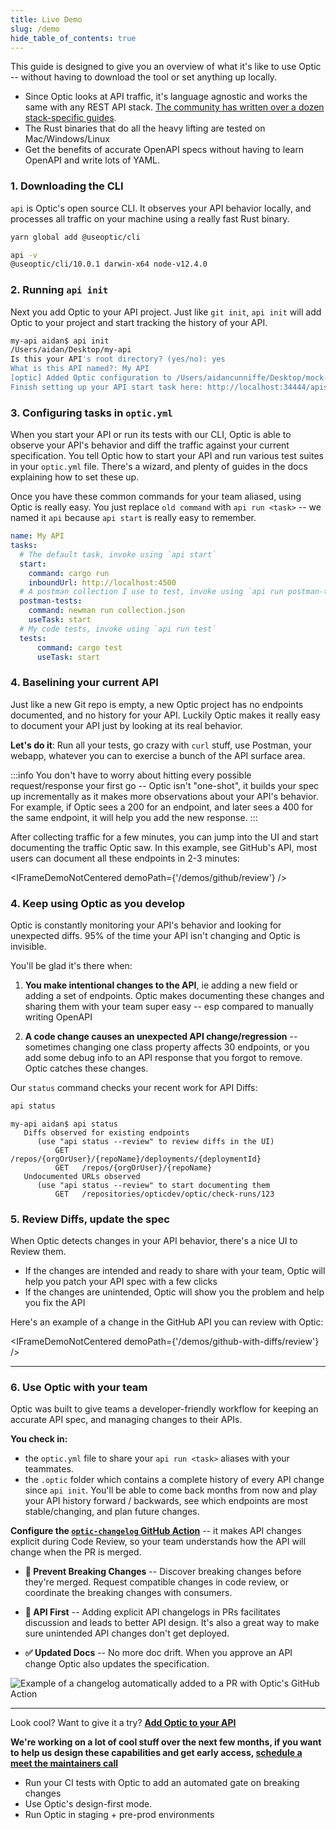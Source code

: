 ```yaml
---
title: Live Demo
slug: /demo
hide_table_of_contents: true
---
```


This guide is designed to give you an overview of what it's like to use Optic -- without having to download the tool or set anything up locally.

- Since Optic looks at API traffic, it's language agnostic and works the same with any REST API stack. [The community has written over a dozen stack-specific guides](/docs/integrations/integrations).
- The Rust binaries that do all the heavy lifting are tested on Mac/Windows/Linux
- Get the benefits of accurate OpenAPI specs without having to learn OpenAPI and write lots of YAML.

### 1. Downloading the CLI

`api` is Optic's open source CLI. It observes your API behavior locally, and processes all traffic on your machine using a really fast Rust binary.

```bash
yarn global add @useoptic/cli

api -v
@useoptic/cli/10.0.1 darwin-x64 node-v12.4.0
```

### 2. Running `api init`

Next you add Optic to your API project. Just like `git init`, `api init` will add Optic to your project and start tracking the history of your API.

```bash
my-api aidan$ api init
/Users/aidan/Desktop/my-api
Is this your API's root directory? (yes/no): yes
What is this API named?: My API
[optic] Added Optic configuration to /Users/aidancunniffe/Desktop/mock-api/optic.yml
Finish setting up your API start task here: http://localhost:34444/apis/1/setup
```

### 3. Configuring tasks in `optic.yml`
When you start your API or run its tests with our CLI, Optic is able to observe your API's behavior and diff the traffic against your current specification. You tell Optic how to start your API and run various test suites in your `optic.yml` file. There's a wizard, and plenty of guides in the docs explaining how to set these up.

Once you have these common commands for your team aliased, using Optic is really easy. You just replace `old command` with `api run <task>` -- we named it `api` because `api start` is really easy to remember.


<div style={{marginTop: 20, marginBottom: 20}}>
<DemoStartCommandSetup />
</div>

```yaml
name: My API
tasks:
  # The default task, invoke using `api start`
  start:
    command: cargo run
    inboundUrl: http://localhost:4500
  # A postman collection I use to test, invoke using `api run postman-tests`
  postman-tests:
    command: newman run collection.json
    useTask: start
  # My code tests, invoke using `api run test`
  tests:
      command: cargo test
      useTask: start
```

### 4. Baselining your current API
Just like a new Git repo is empty, a new Optic project has no endpoints documented, and no history for your API. Luckily Optic makes it really easy to document your API just by looking at its real behavior.

**Let's do it**: Run all your tests, go crazy with `curl` stuff, use Postman, your webapp, whatever you can to exercise a bunch of the API surface area.

:::info
You don't have to worry about hitting every possible request/response your first go -- Optic isn't "one-shot", it builds your spec up incrementally as it makes more observations about your API's behavior. For example, if Optic sees a 200 for an endpoint, and later sees a 400 for the same endpoint, it will help you add the new response.
:::

After collecting traffic for a few minutes, you can jump into the UI and start documenting the traffic Optic saw. In this example, see GitHub's API, most users can document all these endpoints in 2-3 minutes:


<IFrameDemoNotCentered demoPath={'/demos/github/review'} />

### 4. Keep using Optic as you develop

Optic is constantly monitoring your API's behavior and looking for unexpected diffs. 95% of the time your API isn't changing and Optic is invisible.

You'll be glad it's there when:

1) **You make intentional changes to the API**, ie adding a new field or adding a set of endpoints. Optic makes documenting these changes and sharing them with your team super easy -- esp compared to manually writing OpenAPI

2) **A code change causes an unexpected API change/regression** -- sometimes changing one class property affects 30 endpoints, or you add some debug info to an API response that you forgot to remove. Optic catches these changes.


Our `status` command checks your recent work for API Diffs:

```bash
api status
```

```
my-api aidan$ api status
   Diffs observed for existing endpoints
      (use "api status --review" to review diffs in the UI)
          GET   /repos/{orgOrUser}/{repoName}/deployments/{deploymentId}
          GET   /repos/{orgOrUser}/{repoName}
   Undocumented URLs observed
      (use "api status --review" to start documenting them
          GET   /repositories/opticdev/optic/check-runs/123
```

### 5. Review Diffs, update the spec

When Optic detects changes in your API behavior, there's a nice UI to Review them.

- If the changes are intended and ready to share with your team, Optic will help you patch your API spec with a few clicks
- If the changes are unintended, Optic will show you the problem and help you fix the API

Here's an example of a change in the GitHub API you can review with Optic:

<IFrameDemoNotCentered demoPath={'/demos/github-with-diffs/review'} />


---

### 6. Use Optic with your team

Optic was built to give teams a developer-friendly workflow for keeping an accurate API spec, and managing changes to their APIs.

**You check in:**

- the `optic.yml` file to share your `api run <task>` aliases with your teammates.
- the `.optic` folder which contains a complete history of every API change since `api init`. You'll be able to come back months from now and play your API history forward / backwards, see which endpoints are most stable/changing, and plan future changes.

**Configure the [`optic-changelog` GitHub Action](https://github.com/opticdev/optic-changelog)** -- it makes API changes explicit during Code Review, so your team understands how the API will change when the PR is merged.


- **🚦 Prevent Breaking Changes** -- Discover breaking changes before they're merged. Request compatible changes in code review, or coordinate the breaking changes with consumers.

- **🔎 API First** -- Adding explicit API changelogs in PRs facilitates discussion and leads to better API design. It's also a great way to make sure unintended API changes don't get deployed.

- **✅ Updated Docs** -- No more doc drift. When you approve an API change Optic also updates the specification.


<Paper elevation={2}>

  <img src={GhaExample} alt="Example of a changelog automatically added to a PR with Optic's GitHub Action" />

</Paper>

---

Look cool? Want to give it a try? **[Add Optic to your API](/docs/)**

**We're working on a lot of cool stuff over the next few months, if you want to help us design these capabilities and get early access, [schedule a meet the maintainers call](https://calendly.com/opticlabs/maintainer-office-hours)**

- Run your CI tests with Optic to add an automated gate on breaking changes
- Use Optic's design-first mode.
- Run Optic in staging + pre-prod environments

